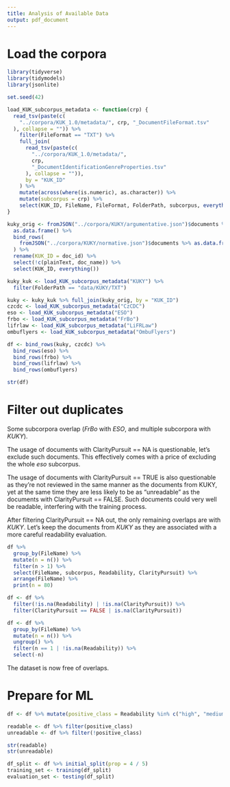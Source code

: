 ```yaml
---
title: Analysis of Available Data
output: pdf_document
---
```


# Load the corpora

```r
library(tidyverse)
library(tidymodels)
library(jsonlite)

set.seed(42)

load_KUK_subcorpus_metadata <- function(crp) {
  read_tsv(paste(c(
    "../corpora/KUK_1.0/metadata/", crp, "_DocumentFileFormat.tsv"
  ), collapse = "")) %>%
    filter(FileFormat == "TXT") %>%
    full_join(
      read_tsv(paste(c(
        "../corpora/KUK_1.0/metadata/",
        crp,
        "_DocumentIdentificationGenreProperties.tsv"
      ), collapse = "")),
      by = "KUK_ID"
    ) %>%
    mutate(across(where(is.numeric), as.character)) %>%
    mutate(subcorpus = crp) %>%
    select(KUK_ID, FileName, FileFormat, FolderPath, subcorpus, everything())
}

kuky_orig <- fromJSON("../corpora/KUKY/argumentative.json")$documents %>%
  as.data.frame() %>%
  bind_rows(
    fromJSON("../corpora/KUKY/normative.json")$documents %>% as.data.frame()
  ) %>%
  rename(KUK_ID = doc_id) %>%
  select(!c(plainText, doc_name)) %>%
  select(KUK_ID, everything())

kuky_kuk <- load_KUK_subcorpus_metadata("KUKY") %>%
  filter(FolderPath == "data/KUKY/TXT")

kuky <- kuky_kuk %>% full_join(kuky_orig, by = "KUK_ID")
czcdc <- load_KUK_subcorpus_metadata("CzCDC")
eso <- load_KUK_subcorpus_metadata("ESO")
frbo <- load_KUK_subcorpus_metadata("FrBo")
lifrlaw <- load_KUK_subcorpus_metadata("LiFRLaw")
ombuflyers <- load_KUK_subcorpus_metadata("OmbuFlyers")

df <- bind_rows(kuky, czcdc) %>%
  bind_rows(eso) %>%
  bind_rows(frbo) %>%
  bind_rows(lifrlaw) %>%
  bind_rows(ombuflyers)

str(df)
```

# Filter out duplicates

Some subcorpora overlap (*FrBo* with *ESO*, and multiple subcorpora with *KUKY*).

The usage of documents with ClarityPursuit == NA is questionable, let's exclude such documents. This effectively comes with a price of excluding the whole *eso* subcorpus. 

The usage of documents with ClarityPursuit == TRUE is also questionable as they're not reviewed in the same manner as the documents from KUKY, yet at the same time they are less likely to be as "unreadable" as the documents with ClarityPursuit == FALSE. Such documents could very well be readable, interfering with the training process.

After filtering ClarityPursuit == NA out, the only remaining overlaps are with *KUKY*. Let's keep the documents from *KUKY* as they are associated with a more careful readability evaluation.

```r
df %>%
  group_by(FileName) %>%
  mutate(n = n()) %>%
  filter(n > 1) %>%
  select(FileName, subcorpus, Readability, ClarityPursuit) %>%
  arrange(FileName) %>%
  print(n = 80)

df <- df %>%
  filter(!is.na(Readability) | !is.na(ClarityPursuit)) %>%
  filter(ClarityPursuit == FALSE | is.na(ClarityPursuit))

df <- df %>%
  group_by(FileName) %>%
  mutate(n = n()) %>%
  ungroup() %>%
  filter(n == 1 | !is.na(Readability)) %>%
  select(-n)
```

The dataset is now free of overlaps.

# Prepare for ML

```r
df <- df %>% mutate(positive_class = Readability %in% c("high", "medium"))

readable <- df %>% filter(positive_class)
unreadable <- df %>% filter(!positive_class)

str(readable)
str(unreadable)

df_split <- df %>% initial_split(prop = 4 / 5)
training_set <- training(df_split)
evaluation_set <- testing(df_split)
```